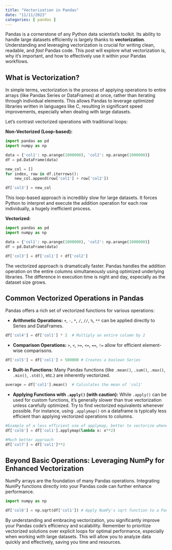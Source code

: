```yaml
---
title: "Vectorization in Pandas"
date: "11/11/2023"
categories: [ pandas ]
---
```



Pandas is a cornerstone of any Python data scientist's toolkit.  Its ability to handle large datasets efficiently is largely thanks to **vectorization**.  Understanding and leveraging vectorization is crucial for writing clean, readable, and *fast* Pandas code.  This post will explore what vectorization is, why it's important, and how to effectively use it within your Pandas workflows.

## What is Vectorization?

In simple terms, vectorization is the process of applying operations to entire arrays (like Pandas Series or DataFrames) at once, rather than iterating through individual elements.  This allows Pandas to leverage optimized libraries written in languages like C, resulting in significant speed improvements, especially when dealing with large datasets.

Let's contrast vectorized operations with traditional loops:

**Non-Vectorized (Loop-based):**

```python
import pandas as pd
import numpy as np

data = {'col1': np.arange(1000000), 'col2': np.arange(1000000)}
df = pd.DataFrame(data)

new_col = []
for index, row in df.iterrows():
    new_col.append(row['col1'] + row['col2'])

df['col3'] = new_col 
```

This loop-based approach is incredibly slow for large datasets.  It forces Python to interpret and execute the addition operation for each row individually, a hugely inefficient process.

**Vectorized:**

```python
import pandas as pd
import numpy as np

data = {'col1': np.arange(1000000), 'col2': np.arange(1000000)}
df = pd.DataFrame(data)

df['col3'] = df['col1'] + df['col2'] 
```

The vectorized approach is dramatically faster. Pandas handles the addition operation on the entire columns simultaneously using optimized underlying libraries. The difference in execution time is night and day, especially as the dataset size grows.


## Common Vectorized Operations in Pandas

Pandas offers a rich set of vectorized functions for various operations:

* **Arithmetic Operations:** `+`, `-`, `*`, `/`, `//`, `%`, `**`  can be applied directly to Series and DataFrames.

```python
df['col4'] = df['col1'] * 2  # Multiply an entire column by 2
```

* **Comparison Operations:** `>`, `<`, `>=`, `<=`, `==`, `!=`  allow for efficient element-wise comparisons.

```python
df['col5'] = df['col1'] > 500000 # Creates a boolean Series
```

* **Built-in Functions:**  Many Pandas functions (like `.mean()`, `.sum()`, `.max()`, `.min()`, `.std()`, etc.) are inherently vectorized.

```python
average = df['col1'].mean()  # Calculates the mean of 'col1'
```

* **Applying Functions with `.apply()` (with caution):** While `.apply()` can be used for custom functions, it's generally slower than true vectorization unless carefully optimized.  Try to find vectorized equivalents whenever possible.  For instance, using `.applymap()` on a dataframe is typically less efficient than applying vectorized operations to columns.

```python
#Example of a less efficient use of applymap, better to vectorize whenever possible.
df['col6'] = df['col1'].applymap(lambda x: x**2)

#Much better approach
df['col7'] = df['col1']**2

```

##  Beyond Basic Operations:  Leveraging NumPy for Enhanced Vectorization

NumPy arrays are the foundation of many Pandas operations.  Integrating NumPy functions directly into your Pandas code can further enhance performance.

```python
import numpy as np

df['col8'] = np.sqrt(df['col1']) # Apply NumPy's sqrt function to a Pandas Series

```

By understanding and embracing vectorization, you significantly improve your Pandas code's efficiency and scalability. Remember to prioritize vectorized solutions over explicit loops for optimal performance, especially when working with large datasets.  This will allow you to analyze data quickly and effectively, saving you time and resources.

